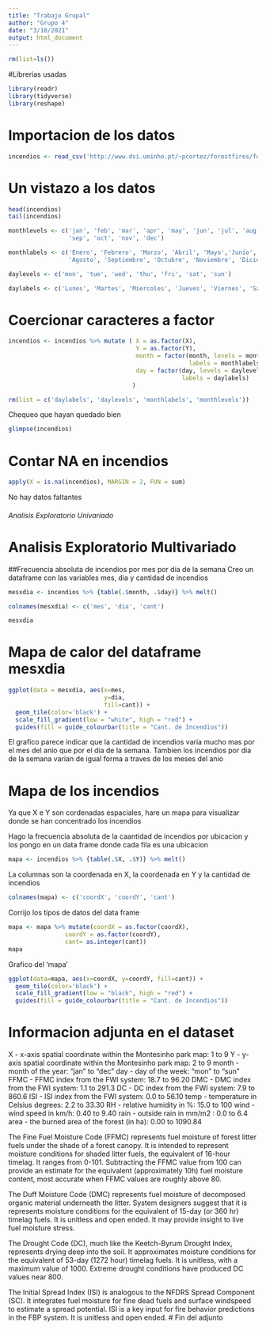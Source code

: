 ```yaml
---
title: "Trabajo Grupal"
author: "Grupo 4"
date: "3/10/2021"
output: html_document
---
```


```r
rm(list=ls())
```

#Librerias usadas

```r
library(readr)
library(tidyverse)
library(reshape)
```

# Importacion de los datos

```r
incendios <- read_csv('http://www.dsi.uminho.pt/~pcortez/forestfires/forestfires.csv')
```
# Un vistazo a los datos

```r
head(incendios) 
tail(incendios)
```

```r
monthlevels <- c('jan', 'feb', 'mar', 'apr', 'may', 'jun', 'jul', 'aug',
                 'sep', 'oct', 'nov', 'dec')

monthlabels <- c('Enero', 'Febrero', 'Marzo', 'Abril', 'Mayo','Junio', 'Julio',
                 'Agosto', 'Septiembre', 'Octubre', 'Noviembre', 'Diciembre')

daylevels <- c('mon', 'tue', 'wed', 'thu', 'fri', 'sat', 'sun')

daylabels <- c('Lunes', 'Martes', 'Miercoles', 'Jueves', 'Viernes', 'Sabado', 'Domingo')
```

# Coercionar caracteres a factor

```r
incendios <- incendios %>% mutate ( X = as.factor(X),
                                    Y = as.factor(Y),
                                    month = factor(month, levels = monthlevels,
                                                   labels = monthlabels),
                                    day = factor(day, levels = daylevels,
                                                 labels = daylabels)
                                   )

rm(list = c('daylabels', 'daylevels', 'monthlabels', 'monthlevels')) 
```

Chequeo que hayan quedado bien
```r
glimpse(incendios)
```

# Contar NA en incendios

```r
apply(X = is.na(incendios), MARGIN = 2, FUN = sum) 
```
No hay datos faltantes

###### Analisis Exploratorio Univariado ##########




# Analisis Exploratorio Multivariado

##Frecuencia absoluta de incendios por mes por dia de la semana
 Creo un dataframe con las variables mes, dia y cantidad de incendios

```r

mesxdia <- incendios %>% {table(.$month, .$day)} %>% melt()

colnames(mesxdia) <- c('mes', 'dia', 'cant')

mesxdia
```
# Mapa de calor del dataframe mesxdia

```r
ggplot(data = mesxdia, aes(x=mes, 
                           y=dia, 
                           fill=cant)) + 
  geom_tile(color='black') +
  scale_fill_gradient(low = "white", high = "red") +
  guides(fill = guide_colourbar(title = "Cant. de Incendios"))
```

El grafico parece indicar que la cantidad de incendios varia mucho mas por el 
mes del anio que por el dia de la semana. Tambien los incendios por dia de la 
semana varian de igual forma a traves de los meses del anio

# Mapa de los incendios

Ya que X e Y son cordenadas espaciales, hare un mapa para visualizar donde 
se han concentrado los incendios

Hago la frecuencia absoluta de la caantidad de incendios por ubicacion
y los pongo en un data frame donde cada fila es una ubicacion

```r
mapa <- incendios %>% {table(.$X, .$Y)} %>% melt()
```

La columnas son la coordenada en X, la coordenada en Y y la cantidad de incendios
```r
colnames(mapa) <- c('coordX', 'coordY', 'cant')
```

Corrijo los tipos de datos del data frame
```r
mapa <- mapa %>% mutate(coordX = as.factor(coordX),
                coordY = as.factor(coordY),
                cant= as.integer(cant))
mapa
```

Grafico del 'mapa'
```r
ggplot(data=mapa, aes(x=coordX, y=coordY, fill=cant)) +  
  geom_tile(color='black') +
  scale_fill_gradient(low = "black", high = "red") +
  guides(fill = guide_colourbar(title = "Cant. de Incendios"))
```

# Informacion adjunta en el dataset

X - x-axis spatial coordinate within the Montesinho park map: 1 to 9
Y - y-axis spatial coordinate within the Montesinho park map: 2 to 9
month - month of the year: "jan" to "dec" 
day - day of the week: "mon" to "sun"
FFMC - FFMC index from the FWI system: 18.7 to 96.20
DMC - DMC index from the FWI system: 1.1 to 291.3 
DC - DC index from the FWI system: 7.9 to 860.6 
ISI - ISI index from the FWI system: 0.0 to 56.10
temp - temperature in Celsius degrees: 2.2 to 33.30
RH - relative humidity in %: 15.0 to 100
wind - wind speed in km/h: 0.40 to 9.40 
rain - outside rain in mm/m2 : 0.0 to 6.4 
area - the burned area of the forest (in ha): 0.00 to 1090.84

The Fine Fuel Moisture Code (FFMC) represents fuel moisture of forest litter fuels under the shade of a forest canopy. It is intended to represent moisture conditions for shaded litter fuels, the equivalent of 16-hour timelag. It ranges from 0-101. Subtracting the FFMC value from 100 can provide an estimate for the equivalent (approximately 10h) fuel moisture content, most accurate when FFMC values are roughly above 80.

The Duff Moisture Code (DMC) represents fuel moisture of decomposed organic material underneath the litter. System designers suggest that it is represents moisture conditions for the equivalent of 15-day (or 360 hr) timelag fuels. It is unitless and open ended. It may provide insight to live fuel moisture stress.

The Drought Code (DC), much like the Keetch-Byrum Drought Index, represents drying deep into the soil. It approximates moisture conditions for the equivalent of 53-day (1272 hour) timelag fuels. It is unitless, with a maximum value of 1000. Extreme drought conditions have produced DC values near 800.

The Initial Spread Index (ISI) is analogous to the NFDRS Spread Component (SC). It integrates fuel moisture for fine dead fuels and surface windspeed to estimate a spread potential. ISI is a key input for fire behavior predictions in the FBP system. It is unitless and open ended.
# Fin del adjunto